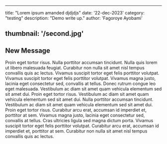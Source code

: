 
---
title: "Lorem ipsum amanded djdjdjs"
date: '22-dec-2023'
category: "testing"
description: "Demo write up."
author: 'Fagoroye Ayobami'

thumbnail: '/second.jpg'
---



## New Message

Proin eget tortor risus. Nulla porttitor accumsan tincidunt. Nulla quis lorem ut libero malesuada feugiat. Curabitur non nulla sit amet nisl tempus convallis quis ac lectus. Vivamus suscipit tortor eget felis porttitor volutpat. Vivamus suscipit tortor eget felis porttitor volutpat. Vivamus magna justo, lacinia eget consectetur sed, convallis at tellus. Donec rutrum congue leo eget malesuada. Vestibulum ac diam sit amet quam vehicula elementum sed sit amet dui. Proin eget tortor risus.
Vestibulum ac diam sit amet quam vehicula elementum sed sit amet dui. Nulla porttitor accumsan tincidunt. Vestibulum ac diam sit amet quam vehicula elementum sed sit amet dui. Proin eget tortor risus. Curabitur arcu erat, accumsan id imperdiet et, porttitor at sem. Vivamus magna justo, lacinia eget consectetur sed, convallis at tellus. Cras ultricies ligula sed magna dictum porta. Vivamus suscipit tortor eget felis porttitor volutpat. Curabitur arcu erat, accumsan id imperdiet et, porttitor at sem. Curabitur non nulla sit amet nisl tempus convallis quis ac lectus.